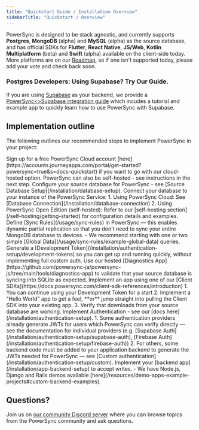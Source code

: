 ```yaml
---
title: "Quickstart Guide / Installation Overview"
sidebarTitle: "Quickstart / Overview"
---
```


PowerSync is designed to be stack agnostic, and currently supports **Postgres**, **MongoDB** (alpha) and **MySQL** (alpha) as the source database, and has official SDKs for **Flutter**, **React Native**, **JS/Web**, **Kotlin Multiplatform** (beta) and **Swift** (alpha) available on the client-side today. More platforms are on our [Roadmap](https://roadmap.powersync.com/), so if one isn't supported today, please add your vote and check back soon.

### <Icon icon="elephant" iconType="solid" size="24"/> Postgres Developers: Using Supabase? Try Our Guide.
If you are using [Supabase](https://supabase.com/) as your backend, we provide a [PowerSync\<>Supabase integration guide](/integration-guides/supabase-+-powersync) which incudes a tutorial and example app to quickly learn how to use PowerSync with Supabase.

## Implementation outline

The following outlines our recommended steps to implement PowerSync in your project:

<Steps>
  <Step title="[Optional] Create a PowerSync Cloud account">
    Sign up for a free PowerSync Cloud account [here](https://accounts.journeyapps.com/portal/get-started?powersync=true&s=docs-quickstart) if you want to go with our cloud-hosted option. PowerSync can also be self-hosted - see instructions in the next step.
  </Step>
  <Step title="Configure your Source Database">
    Configure your source database for PowerSync - see [Source Database Setup](/installation/database-setup).
  </Step>
  <Step title="Connect PowerSync to your Database">
    Connect your database to your instance of the PowerSync Service:
      1. Using PowerSync Cloud: See [Database Connection](/installation/database-connection) 
      2. Using PowerSync Open Edition (self-hosted): Refer to our [self-hosting section](/self-hosting/getting-started) for configuration details and examples.
  </Step>
  <Step title="Define Basic Sync Rules">
    Define [Sync Rules](/usage/sync-rules) in PowerSync — this enables dynamic partial replication so that you don't need to sync your entire MongoDB database to devices.
    - We recommend starting with one or two simple [Global Data](/usage/sync-rules/example-global-data) queries.
  </Step>
  <Step title="[Optional] Generate a Development Token">
    Generate a [Development Token](/installation/authentication-setup/development-tokens) so you can get up and running quickly, without implementing full custom auth.
  </Step>
  <Step title="[Optional] Test Sync with our Diagnostics App">
    Use our hosted [Diagnostics App](https://github.com/powersync-ja/powersync-js/tree/main/tools/diagnostics-app) to validate that your source database is syncing into SQLite as expected.
  </Step>
  <Step title="Implement an app using one of our Client SDKs">
    Implement an app using one of our [Client SDKs](https://docs.powersync.com/client-sdk-references/introduction)
   1. You can continue using your Development Token for a start
   2. Implement a "Hello World" app to get a feel, **or** jump straight into pulling the Client SDK into your existing app.
   3. Verify that downloads from your source database are working.
  </Step>
  <Step title="Implement Authentication">
   Implement Authentication - see our [docs here](/installation/authentication-setup). 
   1. Some authentication providers already generate JWTs for users which PowerSync can verify directly — see the documentation for individual providers (e.g. [Supabase Auth](/installation/authentication-setup/supabase-auth), [Firebase Auth](/installation/authentication-setup/firebase-auth))
   2. For others, some backend code must be added to your application backend to generate the JWTs needed for PowerSync — see [Custom authentication](/installation/authentication-setup/custom).
  </Step>
  <Step title="Configure your App Backend">
   Implement your [backend app](/installation/app-backend-setup) to accept writes.
    - We have Node.js, Django and Rails demos available [here](/resources/demo-apps-example-projects#custom-backend-examples).
  </Step>
</Steps>

## Questions?

Join us on [our community Discord server](https://discord.gg/powersync) where you can browse topics from the PowerSync community and ask questions.
